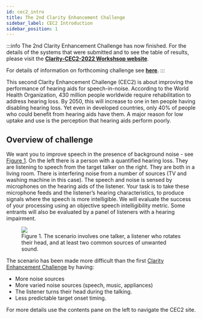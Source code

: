 ```yaml
---
id: cec2_intro
title: The 2nd Clarity Enhancement Challenge
sidebar_label: CEC2 Introduction
sidebar_position: 1
---
```


<!--:::info
**14th April 2022: Software tools and data are now available for [download](cec2_download)**.
:::
-->
:::info
The 2nd Clarity Enhancement Challenge has now finished. For the details of the systems that were submitted and to see the table of results, please visit the <b><a href="https://claritychallenge.org/clarity2022-CEC2workshop/">Clarity-CEC2-2022 Workshsop website</a></b>.

For details of information on forthcoming challenge see <b><a href="https://claritychallenge.org/timeline">here</a></b>.
:::

This second Clarity Enhancement Challenge (CEC2) is about improving the performance of hearing aids for speech-in-noise. According to the World Health Organization, 430 million people worldwide require rehabilitation to address hearing loss. By 2050, this will increase to one in ten people having disabling hearing loss. Yet even in developed countries, only 40% of people who could benefit from hearing aids have them. A major reason for low uptake and use is the perception that hearing aids perform poorly.

## Overview of challenge

We want you to improve speech in the presence of background noise - see [Figure 1](#fig1). On the left there is a person with a quantified hearing loss. They are listening to speech from the target talker on the right. They are both in a living room. There is interfering noise from a number of sources (TV and washing machine in this case). The speech and noise is sensed by microphones on the hearing aids of the listener. Your task is to take these microphone feeds and the listener’s hearing characteristics, to produce signals where the speech is more intelligible. We will evaluate the success of your processing using an objective speech intelligibility metric. Some entrants will also be evaluated by a panel of listeners with a hearing impairment.

<figure id="fig1">
<img src={useBaseUrl('/img/CEC2/scenario.png')} />
<figcaption>Figure 1. The scenario involves one talker, a listener who rotates their head, and at least two common sources of unwanted sound.</figcaption>
</figure>

The scenario has been made more difficult than the first [Clarity Enhancement Challenge](../cec1/cec1_intro) by having:

- More noise sources
- More varied noise sources (speech, music, appliances)
- The listener turns their head during the talking.
- Less predictable target onset timing.

For more details use the contents pane on the left to navigate the CEC2 site.
